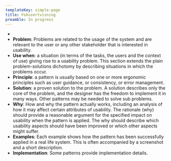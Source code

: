 ```yaml
---
templateKey: simple-page
title: Fokusertvisning
preamble: In progress
---
```

*
* **Problem**: Problems are related to the usage of the system and are relevant to the user or any other stakeholder that is interested in usability.
* **Use when**: a situation (in terms of the tasks, the users and the context of use) giving rise to a usability problem. This section extends the plain problem-solutions dichotomy by describing situations in which the problems occur.
* **Principle**: a pattern is usually based on one or more ergonomic principles such as user guidance, or consistency, or error management.
* **Solution**: a proven solution to the problem. A solution describes only the core of the problem, and the designer has the freedom to implement it in many ways. Other patterns may be needed to solve sub problems.
* **Why**: How and why the pattern actually works, including an analysis of how it may affect certain attributes of usability. The rationale (why) should provide a reasonable argument for the specified impact on usability when the pattern is applied. The why should describe which usability aspects should have been improved or which other aspects might suffer.
* **Examples**: Each example shows how the pattern has been successfully applied in a real life system. This is often accompanied by a screenshot and a short description.
* **Implementation**: Some patterns provide implementation details.